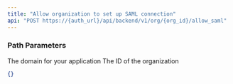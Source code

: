 ```yaml
---
title: "Allow organization to set up SAML connection"
api: "POST https://{auth_url}/api/backend/v1/org/{org_id}/allow_saml"
---
```


### Path Parameters

<ParamField path="auth_url" type="string" required>
  The domain for your application
</ParamField>

<ParamField path="org_id" type="string" required>
  The ID of the organization
</ParamField>

<ResponseExample>

```json
{}
```

</ResponseExample>

